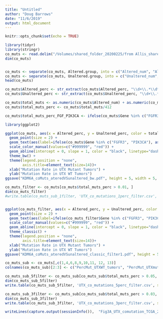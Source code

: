 ```yaml
---
title: "Untitled"
author: "Doug Barrows"
date: "11/6/2019"
output: html_document
---
```


```r
knitr::opts_chunk$set(echo = TRUE)
```

```r
library(tidyr)
library(stringr)
co_muts <- read.delim("/Volumes/shared_folder_20200225/from Allis_sharedrive/20200824_migrate/Data/TCGA_BLCA_updated2017/TCGA_2017_bladder_git_20180320/ANALYSES_TCGAbiolinks_hg19/co_mutation_with_UTX_cBIO/UTX_comutation_TCGA_20191106_table.tsv", sep = "\t")
dim(co_muts)


co_muts <- separate(co_muts, Altered.group, into = c("Altered_num", "Altered_perc"), sep = " ")
co_muts <- separate(co_muts, Unaltered.group, into = c("Unaltered_num", "Unaltered_perc"), sep = " ")
head(co_muts)

co_muts$Altered_perc <- str_extract(co_muts$Altered_perc, "\\d+\\.*\\d*") %>% as.numeric()
co_muts$Unaltered_perc <- str_extract(co_muts$Unaltered_perc, "\\d+\\.*\\d*") %>% as.numeric()

co_muts$total_muts <- as.numeric(co_muts$Altered_num) + as.numeric(co_muts$Unaltered_num)
co_muts$total_muts_perc <- co_muts$total_muts/412

co_muts$total_muts_perc_FGF_PIK3CA <- ifelse(co_muts$Gene %in% c("FGFR3", "PIK3CA"), TRUE, FALSE)

library(ggplot2)

ggplot(co_muts, aes(x = Altered_perc, y = Unaltered_perc, color = total_muts_perc_FGF_PIK3CA)) + 
  geom_point(size = 2) + 
  geom_text(aes(label=ifelse(co_muts$Gene %in% c("FGFR3", "PIK3CA"), as.character(paste0(Gene, " (p=", p.Value, ")")),'')),hjust=0,vjust=-0.5) + 
  scale_color_manual(values=c("#999999", "red")) + 
  geom_abline(intercept = 0, slope = 1, color = "black", linetype="dashed") + 
  theme_bw() + 
  theme(legend.position = "none",
        axis.title=element_text(size=14))+ 
  xlab("Mutation Rate in UTX Mutant Tumors") + 
  ylab("Mutation Rate in UTX WT Tumors") 
ggsave("KDM6A_coMuts_ateredVSunaltered_bw.pdf", height = 5, width = 5, useDingbats=FALSE)

co_muts_filter <- co_muts[co_muts$total_muts_perc > 0.01, ]
dim(co_muts_filter)
#write.table(co_muts_sub_1filter, 'UTX_co_mutations_1perc_filter.csv', sep = ",", row.names = FALSE)


ggplot(co_muts_filter, aes(x = Altered_perc, y = Unaltered_perc, color = total_muts_perc_FGF_PIK3CA)) + 
  geom_point(size = 2) + 
  geom_text(aes(label=ifelse(co_muts_filter$Gene %in% c("FGFR3", "PIK3CA"), as.character(paste0(Gene, " (p=", p.Value, ")")),'')),hjust=0,vjust=-0.5) + 
  scale_color_manual(values=c("#999999", "red")) + 
  geom_abline(intercept = 0, slope = 1, color = "black", linetype="dashed") + 
  theme_classic() + 
  theme(legend.position = "none",
        axis.title=element_text(size=14))+ 
  xlab("Mutation Rate in UTX Mutant Tumors") + 
  ylab("Mutation Rate in UTX WT Tumors")
ggsave("KDM6A_coMuts_ateredVSunaltered_classic_filter1.pdf", height = 5, width = 5, useDingbats=FALSE)

co_muts_sub <- co_muts[,c(1,4,6,8,9,10,11, 12, 13)]
colnames(co_muts_sub)[2:3] <- c("PercMut_UTXWT_tumors", "PercMut_UTXmut_tumors")

co_muts_sub_5filter <- co_muts_sub[co_muts_sub$total_muts_perc > 0.05, ]
dim(co_muts_sub_5filter)
write.table(co_muts_sub_5filter, 'UTX_co_mutations_5perc_filter.csv', sep = ",", row.names = FALSE)

co_muts_sub_3filter <- co_muts_sub[co_muts_sub$total_muts_perc > 0.03, ]
dim(co_muts_sub_3filter)
write.table(co_muts_sub_3filter, 'UTX_co_mutations_3perc_filter.csv', sep = ",", row.names = FALSE)

writeLines(capture.output(sessionInfo()),  "Fig3A_UTX_comutation_TCGA_20191106_sessioninfo.txt")

```


